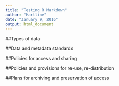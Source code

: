```yaml
---
title: "Testing R Markdown"
author: "Hartline"
date: "January 9, 2016"
output: html_document
---
```


 ##Types of data
 
 
 ##Data and metadata standards
 
 
 ##Policies for access and sharing
 
 
 ##Policies and provisions for re-use, re-distribution
 
 
 ##Plans for archiving and preservation of access

